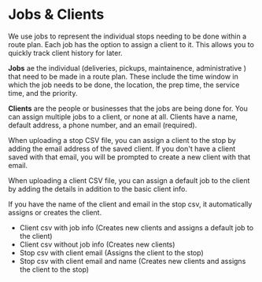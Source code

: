 # Jobs & Clients

We use jobs to represent the individual stops needing to be done within a route plan. Each job
has the option to assign a client to it. This allows you to quickly track client history for later.

**Jobs** ae the individual (deliveries, pickups, maintainence, administrative ) that need to be made in a route plan.
These include the time window in which the job needs to be done, the location, the prep time, the service time, and the priority.

**Clients** are the people or businesses that the jobs are being done for. You can assign multiple jobs to a client, or none at all.
Clients have a name, default address, a phone number, and an email (required).

When uploading a stop CSV file, you can assign a client to the stop by adding the email address of the saved client.
If you don't have a client saved with that email, you will be prompted to create a new client with that email.

When uploading a client CSV file, you can assign a default job to the client by adding the details in addition to the basic
client info.

If you have the name of the client and email in the stop csv, it automatically assigns or creates the client.

- Client csv with job info (Creates new clients and assigns a default job to the client)
- Client csv without job info (Creates new clients)
- Stop csv with client email (Assigns the client to the stop)
- Stop csv with client email and name (Creates new clients and assigns the client to the stop)

